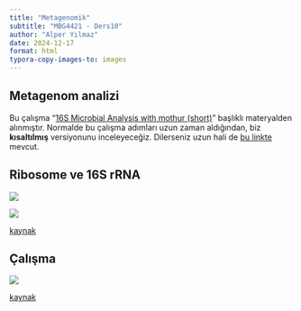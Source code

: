 ```yaml
---
title: "Metagenomik"
subtitle: "MBG4421 - Ders10"
author: "Alper Yılmaz"
date: 2024-12-17
format: html
typora-copy-images-to: images
---
```


## Metagenom analizi

Bu çalışma "[16S Microbial Analysis with mothur (short)](https://training.galaxyproject.org/training-material/topics/microbiome/tutorials/mothur-miseq-sop-short/tutorial.html)" başlıklı materyalden alınmıştır. Normalde bu çalışma adımları uzun zaman aldığından, biz **kısaltılmış** versiyonunu inceleyeceğiz. Dilerseniz uzun hali de [bu linkte](https://training.galaxyproject.org/training-material/topics/microbiome/tutorials/mothur-miseq-sop/tutorial.html) mevcut.

## Ribosome ve 16S rRNA

![](images/16S_gene_1734416506.png)


![](images/16S_variableregions_1734416584.jpg)

[kaynak](https://training.galaxyproject.org/training-material/topics/microbiome/images/16S_variableregions.jpg)

## Çalışma

![](images/experiment_setup_1734416647.png)

[kaynak](https://training.galaxyproject.org/training-material/topics/microbiome/tutorials/mothur-miseq-sop-short/tutorial.html#understanding-our-input-data)
